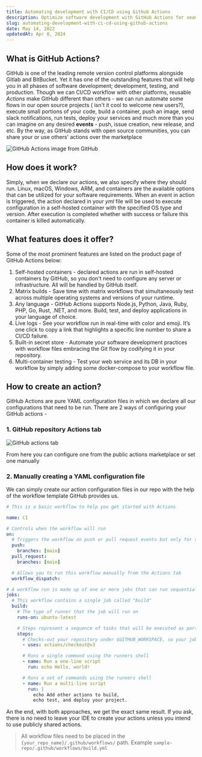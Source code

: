 ```yaml
---
title: Automating development with CI/CD using Github Actions
description: Optimize software development with GitHub Actions for seamless CI/CD automation
slug: automating-development-with-ci-cd-using-github-actions
date: May 14, 2022
updatedAt: Apr 8, 2024
---
```


## What is GitHub Actions?

GitHub is one of the leading remote version control platforms alongside Gitlab and BitBucket. Yet it has one of the outstanding features that will help you in all phases of software development; development, testing, and production. Though we can CI/CD workflow with other platforms, reusable _Actions_ make GitHub different than others - we can run automate some flows in our open source projects ( isn't it cool to welcome new users?), execute small portions of your code, build a container, push an image, send slack notifications, run tests, deploy your services and much more than you can imagine on any desired **events** - push, issue creation, new release, and etc. By the way, as GitHub stands with open source communities, you can share your or use others' actions over the marketplace

![GitHub Actions image from GitHub](https://github.githubassets.com/images/modules/site/features/actions-workflow.svg)

## How does it work?

Simply, when we declare our actions, we also specify where they should run. Linux, macOS, Windows, ARM, and containers are the available options that can be utilized for your software requirements. When an event in action is triggered, the action declared in your _yml_ file will be used to execute configuration in a self-hosted container with the specified OS type and version. After execution is completed whether with success or failure this container is killed automatically.

## What features does it offer?

Some of the most prominent features are listed on the product page of GitHub Actions below:

1. Self-hosted containers - declared actions are run in self-hosted containers by GitHub, so you don't need to configure any server or infrastructure. All will be handled by GitHub itself.
2. Matrix builds - Save time with matrix workflows that simultaneously test across multiple operating systems and versions of your runtime.
3. Any language - GitHub Actions supports Node.js, Python, Java, Ruby, PHP, Go, Rust, .NET, and more. Build, test, and deploy applications in your language of choice.
4. Live logs - See your workflow run in real-time with color and emoji. It’s one click to copy a link that highlights a specific line number to share a CI/CD failure.
5. Built-in secret store - Automate your software development practices with workflow files embracing the Git flow by codifying it in your repository.
6. Multi-container testing - Test your web service and its DB in your workflow by simply adding some docker-compose to your workflow file.

## How to create an action?

GitHub Actions are pure YAML configuration files in which we declare all our configurations that need to be run. There are 2 ways of configuring your GitHub actions -

### 1. GitHub repository Actions tab

![GitHub actions tab](/github-actions-tab.png)

From here you can configure one from the public actions marketplace or set one manually

### 2. Manually creating a YAML configuration file

We can simply create our action configuration files in our repo with the help of the workflow template GitHub provides us.

```yaml
# This is a basic workflow to help you get started with Actions

name: CI

# Controls when the workflow will run
on:
  # Triggers the workflow on push or pull request events but only for the main branch
  push:
    branches: [main]
  pull_request:
    branches: [main]

  # Allows you to run this workflow manually from the Actions tab
  workflow_dispatch:

# A workflow run is made up of one or more jobs that can run sequentially or in parallel
jobs:
  # This workflow contains a single job called "build"
  build:
    # The type of runner that the job will run on
    runs-on: ubuntu-latest

    # Steps represent a sequence of tasks that will be executed as part of the job
    steps:
      # Checks-out your repository under $GITHUB_WORKSPACE, so your job can access it
      - uses: actions/checkout@v3

      # Runs a single command using the runners shell
      - name: Run a one-line script
        run: echo Hello, world!

      # Runs a set of commands using the runners shell
      - name: Run a multi-line script
        run: |
          echo Add other actions to build,
          echo test, and deploy your project.
```

An the end, with both approaches, we get the exact same result. If you ask, there is no need to leave your IDE to create your actions unless you intend to use publicly shared actions.

> All workflow files need to be placed in the `{your_repo_name}/.github/workflows/` path. Example `sample-repo/.github/workflows/build.yml`
